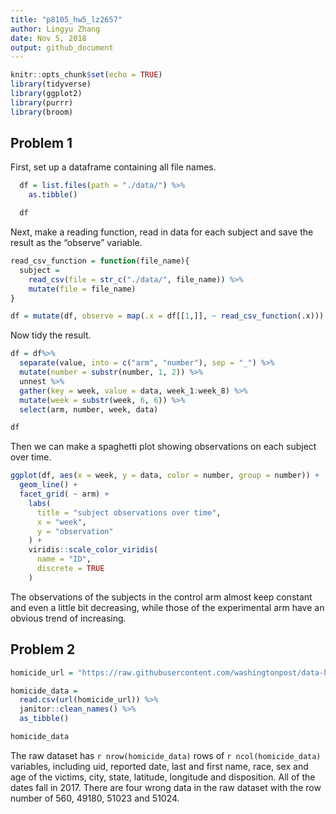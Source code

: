 ```yaml
---
title: "p8105_hw5_lz2657"
author: Lingyu Zhang
date: Nov 5, 2018
output: github_document
---
```


```r
knitr::opts_chunk$set(echo = TRUE)
library(tidyverse)
library(ggplot2)
library(purrr)
library(broom)
```

## Problem 1

First, set up a dataframe containing all file names.

```r
  df = list.files(path = "./data/") %>%
    as.tibble()

  df
```

Next, make a reading function, read in data for each subject and save the result as the "observe" variable.

```r
read_csv_function = function(file_name){
  subject =
    read_csv(file = str_c("./data/", file_name)) %>%
    mutate(file = file_name)
}

df = mutate(df, observe = map(.x = df[[1,]], ~ read_csv_function(.x)))
```

Now tidy the result.

```r
df = df%>%
  separate(value, into = c("arm", "number"), sep = "_") %>%
  mutate(number = substr(number, 1, 2)) %>%
  unnest %>%
  gather(key = week, value = data, week_1:week_8) %>%
  mutate(week = substr(week, 6, 6)) %>%
  select(arm, number, week, data)

df
```

Then we can make a spaghetti plot showing observations on each subject over time.

```r
ggplot(df, aes(x = week, y = data, color = number, group = number)) + 
  geom_line() + 
  facet_grid( ~ arm) + 
    labs(
      title = "subject observations over time",
      x = "week",
      y = "observation"
    ) +
    viridis::scale_color_viridis(
      name = "ID", 
      discrete = TRUE
    )
```

The observations of the subjects in the control arm almost keep constant and even a little bit decreasing, while those of the experimental arm have an obvious trend of increasing.

## Problem 2

```r
homicide_url = "https://raw.githubusercontent.com/washingtonpost/data-homicides/master/homicide-data.csv"

homicide_data = 
  read.csv(url(homicide_url)) %>% 
  janitor::clean_names() %>% 
  as_tibble()

homicide_data
```

The raw dataset has `r nrow(homicide_data)` rows of `r ncol(homicide_data)` variables, including uid, reported date, last and first name, race, sex and age of the victims, city, state, latitude, longitude and disposition. All of the dates fall in 2017. There are four wrong data in the raw dataset with the row number of 560, 49180, 51023 and 51024. 